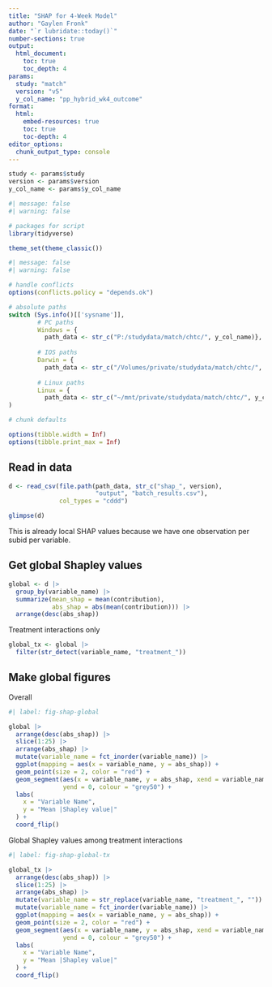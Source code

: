 ```yaml
---
title: "SHAP for 4-Week Model"
author: "Gaylen Fronk"
date: "`r lubridate::today()`"
number-sections: true
output: 
  html_document:
    toc: true 
    toc_depth: 4
params:
  study: "match"
  version: "v5"
  y_col_name: "pp_hybrid_wk4_outcome"
format:
  html:
    embed-resources: true
    toc: true
    toc-depth: 4
editor_options: 
  chunk_output_type: console
---
```


```r
study <- params$study
version <- params$version
y_col_name <- params$y_col_name
```

```r
#| message: false
#| warning: false

# packages for script
library(tidyverse)

theme_set(theme_classic()) 
```

```r
#| message: false
#| warning: false

# handle conflicts
options(conflicts.policy = "depends.ok")
```

```r

# absolute paths
switch (Sys.info()[['sysname']],
        # PC paths
        Windows = {
          path_data <- str_c("P:/studydata/match/chtc/", y_col_name)},
        
        # IOS paths
        Darwin = {
          path_data <- str_c("/Volumes/private/studydata/match/chtc/", y_col_name)},
        
        # Linux paths
        Linux = {
          path_data <- str_c("~/mnt/private/studydata/match/chtc/", y_col_name)}
)
```

```r

# chunk defaults

options(tibble.width = Inf)
options(tibble.print_max = Inf)
```

## Read in data

```r
d <- read_csv(file.path(path_data, str_c("shap_", version), 
                        "output", "batch_results.csv"),
              col_types = "cddd")

glimpse(d)
```
This is already local SHAP values because we have one observation per subid per variable.

## Get global Shapley values

```r
global <- d |> 
  group_by(variable_name) |> 
  summarize(mean_shap = mean(contribution),
            abs_shap = abs(mean(contribution))) |> 
  arrange(desc(abs_shap))

```

Treatment interactions only
```r
global_tx <- global |> 
  filter(str_detect(variable_name, "treatment_"))
```

## Make global figures

Overall
```r
#| label: fig-shap-global

global |> 
  arrange(desc(abs_shap)) |> 
  slice(1:25) |> 
  arrange(abs_shap) |> 
  mutate(variable_name = fct_inorder(variable_name)) |> 
  ggplot(mapping = aes(x = variable_name, y = abs_shap)) +
  geom_point(size = 2, color = "red") +
  geom_segment(aes(x = variable_name, y = abs_shap, xend = variable_name),
               yend = 0, colour = "grey50") +
  labs(
    x = "Variable Name",
    y = "Mean |Shapley value|"
  ) +
  coord_flip()
```

Global Shapley values among treatment interactions
```r
#| label: fig-shap-global-tx

global_tx |> 
  arrange(desc(abs_shap)) |> 
  slice(1:25) |> 
  arrange(abs_shap) |> 
  mutate(variable_name = str_replace(variable_name, "treatment_", "")) |> 
  mutate(variable_name = fct_inorder(variable_name)) |> 
  ggplot(mapping = aes(x = variable_name, y = abs_shap)) +
  geom_point(size = 2, color = "red") +
  geom_segment(aes(x = variable_name, y = abs_shap, xend = variable_name),
               yend = 0, colour = "grey50") +
  labs(
    x = "Variable Name",
    y = "Mean |Shapley value|"
  ) +
  coord_flip()
```





